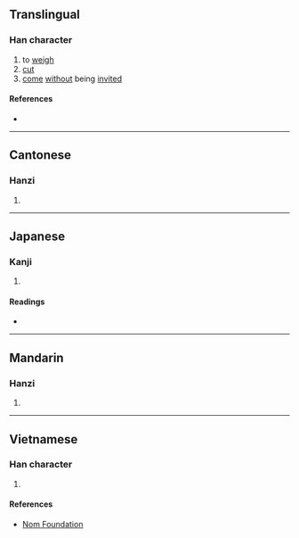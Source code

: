 {{character info/new}}
{{also|敠}}
==Translingual==

===Han character===
{{Han char|rn=66|rad=攴|as=08|sn=12|four=18440|canj=EEEEK|ids=⿰叕攵}}

# to [[weigh]]
# [[cut]]
# [[come]] [[without]] being [[invite]]d

====References====
* {{Han ref|kx=0473.171|hdz=21469.061|uh=656A|ud=25962|bh=D974|bd=55668}}

----

==Cantonese==

===Hanzi===
{{yue-hanzi|jyut=[[zyut3]]|y=jyut3}}

# {{defn|lang=yue|sort=攴08}}

----

==Japanese==

===Kanji===
{{ja-kanji|grade=|rs=攴08}}

# {{defn|lang=ja|sort=攴08}}

====Readings====
* {{ja-readings|on=[[たつ]] (tatsu), [[たち]] (tachi), [[せつ]] (setsu), [[せち]] (sechi)|kun=[[はかる]] (hakaru)}}

----

==Mandarin==

===Hanzi===
{{cmn-hanzi|pin=[[duó]] ([[duo2]])|wg=to<sup>2</sup>}}

# {{defn|lang=cmn|sort=攴08}}

----

==Vietnamese==

===Han character===
{{vi-readings|rs=攴08|hanviet=chuyết}}

# {{defn|lang=vi|sort=攴08}}

====References====
* [http://nomfoundation.org/common/nom_details.php?codepoint=656a Nom Foundation]